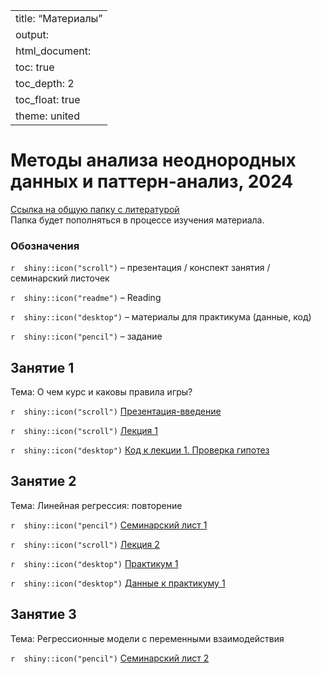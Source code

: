
---
title: "Материалы"
output: 
  html_document:
    toc: true
    toc_depth: 2
    toc_float: true
    theme: united
---
# Методы анализа неоднородных данных и паттерн-анализ, 2024
 
<a href="https://drive.google.com/drive/folders/1eCXuX15Ysp9HPKbVc9mAK8lTcPERZs-3?usp=sharing" title=>Ссылка на общую папку с литературой</a>  
Папка будет пополняться в процессе изучения материала. 
 
### Обозначения
 
`r  shiny::icon("scroll")` -- презентация / конспект занятия / семинарский листочек
 
`r  shiny::icon("readme")` -- Reading
 
`r  shiny::icon("desktop")` -- материалы для практикума (данные, код)
 
`r  shiny::icon("pencil")` -- задание 
 
## Занятие 1
 
Тема: О чем курс и каковы правила игры? 
  
`r  shiny::icon("scroll")` <a href="polit_methods_intro.pdf" title=>Презентация-введение</a> 

`r  shiny::icon("scroll")` <a href="polit_methods_lecture1.pdf" title=>Лекция 1</a> 

`r  shiny::icon("desktop")` <a href="hypothesis_testing_solution.ipynb" title=>Код к лекции 1. Проверка гипотез</a> 

## Занятие 2
 
Тема: Линейная регрессия: повторение 

`r  shiny::icon("pencil")` <a href="polit_methods_pset1.pdf" title=>Семинарский лист 1</a> 

`r  shiny::icon("scroll")` <a href="polit_methods_lecture2.pdf" title=>Лекция 2</a> 

`r  shiny::icon("desktop")` <a href="polit_methods_lab1_2024.ipynb" title=>Практикум 1 </a> 

`r  shiny::icon("desktop")` <a href="lab1.dta" title=>Данные к практикуму 1 </a> 

## Занятие 3
 
Тема: Регрессионные модели с переменными взаимодействия 

`r  shiny::icon("pencil")` <a href="polit_methods_pset2.pdf" title=>Семинарский лист 2</a> 



  
